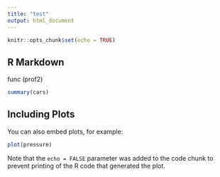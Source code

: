 ```yaml
---
title: "test"
output: html_document
---
```


```r
knitr::opts_chunk$set(echo = TRUE)
```

## R Markdown

func (prof2)


```r
summary(cars)
```

## Including Plots

You can also embed plots, for example:

```r
plot(pressure)
```

Note that the `echo = FALSE` parameter was added to the code chunk to prevent printing of the R code that generated the plot.
